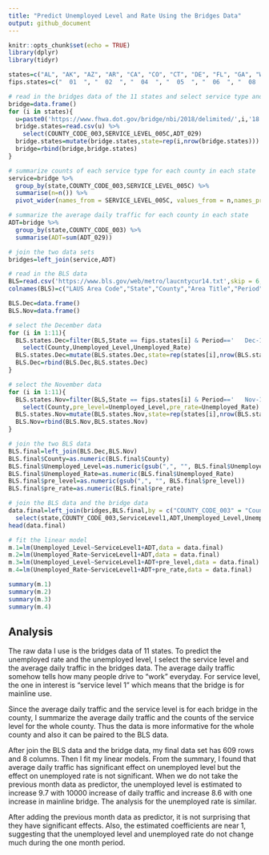 ```yaml
---
title: "Predict Unemployed Level and Rate Using the Bridges Data"
output: github_document
---
```


```r
knitr::opts_chunk$set(echo = TRUE)
library(dplyr)
library(tidyr)
```

```r
states=c("AL", "AK", "AZ", "AR", "CA", "CO", "CT", "DE", "FL", "GA", "WI")
fips.states=c("  01  ", "  02  ", "  04  ", "  05  ", "  06  ", "  08  ", "  09  ", "  10  ", "  12  ", "  13  ", "  55  ")
```


```r
# read in the bridges data of the 11 states and select service type and average daily traffic 
bridge=data.frame()
for (i in states){
  u=paste0('https://www.fhwa.dot.gov/bridge/nbi/2018/delimited/',i,'18.txt')
  bridge.states=read.csv(u) %>% 
    select(COUNTY_CODE_003,SERVICE_LEVEL_005C,ADT_029) 
  bridge.states=mutate(bridge.states,state=rep(i,nrow(bridge.states)))
  bridge=rbind(bridge,bridge.states)
} 

# summarize counts of each service type for each county in each state 
service=bridge %>% 
  group_by(state,COUNTY_CODE_003,SERVICE_LEVEL_005C) %>% 
  summarise(n=n()) %>% 
  pivot_wider(names_from = SERVICE_LEVEL_005C, values_from = n,names_prefix = 'ServiceLevel')

# summarize the average daily traffic for each county in each state
ADT=bridge %>% 
  group_by(state,COUNTY_CODE_003) %>% 
  summarise(ADT=sum(ADT_029))

# join the two data sets
bridges=left_join(service,ADT)
```

```r
# read in the BLS data
BLS=read.csv('https://www.bls.gov/web/metro/laucntycur14.txt',skip = 6,sep = '|',header = F,colClasses = 'character')
colnames(BLS)=c("LAUS Area Code","State","County","Area Title","Period","Civilian_Labor_Force","Employed","Unemployed_Level","Unemployed_Rate")

BLS.Dec=data.frame()
BLS.Nov=data.frame()

# select the December data
for (i in 1:11){
  BLS.states.Dec=filter(BLS,State == fips.states[i] & Period=='   Dec-18  ') %>% 
    select(County,Unemployed_Level,Unemployed_Rate)
  BLS.states.Dec=mutate(BLS.states.Dec,state=rep(states[i],nrow(BLS.states.Dec)))
  BLS.Dec=rbind(BLS.Dec,BLS.states.Dec)
}

# select the November data
for (i in 1:11){
  BLS.states.Nov=filter(BLS,State == fips.states[i] & Period=='   Nov-18  ') %>% 
    select(County,pre_level=Unemployed_Level,pre_rate=Unemployed_Rate)
  BLS.states.Nov=mutate(BLS.states.Nov,state=rep(states[i],nrow(BLS.states.Nov)))
  BLS.Nov=rbind(BLS.Nov,BLS.states.Nov)  
}

# join the two BLS data
BLS.final=left_join(BLS.Dec,BLS.Nov)
BLS.final$County=as.numeric(BLS.final$County)
BLS.final$Unemployed_Level=as.numeric(gsub(",", "", BLS.final$Unemployed_Level))
BLS.final$Unemployed_Rate=as.numeric(BLS.final$Unemployed_Rate)
BLS.final$pre_level=as.numeric(gsub(",", "", BLS.final$pre_level))
BLS.final$pre_rate=as.numeric(BLS.final$pre_rate)
```

```r
# join the BLS data and the bridge data
data.final=left_join(bridges,BLS.final,by = c("COUNTY_CODE_003" = "County","state")) %>% 
  select(state,COUNTY_CODE_003,ServiceLevel1,ADT,Unemployed_Level,Unemployed_Rate,pre_level,pre_rate)
head(data.final)
```

```r
# fit the linear model
m.1=lm(Unemployed_Level~ServiceLevel1+ADT,data = data.final)
m.2=lm(Unemployed_Rate~ServiceLevel1+ADT,data = data.final)
m.3=lm(Unemployed_Level~ServiceLevel1+ADT+pre_level,data = data.final)
m.4=lm(Unemployed_Rate~ServiceLevel1+ADT+pre_rate,data = data.final)
```

```r
summary(m.1)
summary(m.2)
summary(m.3)
summary(m.4)
```

## Analysis
The raw data I use is the bridges data of 11 states. To predict the unemployed rate and the unemployed level, I select the service level and the average daily traffic in the bridges data. The average daily traffic somehow tells how many people drive to "work" everyday. For service level, the one in interest is "service level 1" which means that the bridge is for mainline use.

Since the average daily traffic and the service level is for each bridge in the county, I summarize the average daily traffic and the counts of the service level for the whole county. Thus the data is more informative for the whole county and also it can be paired to the BLS data.

After join the BLS data and the bridge data, my final data set has 609 rows and 8 columns. Then I fit my linear models. From the summary, I found that average daily traffic has significant effect on unemployed level but the effect on unemployed rate is not significant. When we do not take the previous month data as predictor, the unemployed level is estimated to increase 9.7 with 10000 increase of daily traffic and increase 8.6 with one increase in mainline bridge. The analysis for the unemployed rate is similar.

After adding the previous month data as predictor, it is not surprising that they have significant effects. Also, the estimated coefficients are near 1, suggesting that the unemployed level and unemployed rate do not change much during the one month period. 


